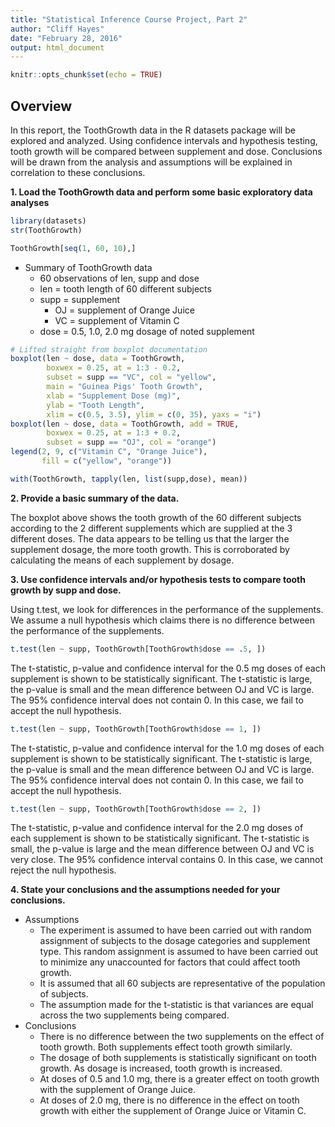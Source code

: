 ```yaml
---
title: "Statistical Inference Course Project, Part 2"
author: "Cliff Hayes"
date: "February 28, 2016"
output: html_document
---
```


```r
knitr::opts_chunk$set(echo = TRUE)
```

## Overview

In this report, the ToothGrowth data in the R datasets package will be explored and analyzed. Using confidence intervals and hypothesis testing, tooth growth will be compared between supplement and dose. Conclusions will be drawn from the analysis and assumptions will be explained in correlation to these conclusions.

**1. Load the ToothGrowth data and perform some basic exploratory data analyses**
```r
library(datasets)
str(ToothGrowth)
```

```r
ToothGrowth[seq(1, 60, 10),]
```

* Summary of ToothGrowth data
    + 60 observations of len, supp and dose
    + len = tooth length of 60 different subjects
    + supp = supplement
        + OJ = supplement of Orange Juice
        + VC = supplement of Vitamin C
    + dose = 0.5, 1.0, 2.0 mg dosage of noted supplement

```r
# Lifted straight from boxplot documentation
boxplot(len ~ dose, data = ToothGrowth,
        boxwex = 0.25, at = 1:3 - 0.2,
        subset = supp == "VC", col = "yellow",
        main = "Guinea Pigs' Tooth Growth",
        xlab = "Supplement Dose (mg)",
        ylab = "Tooth Length",
        xlim = c(0.5, 3.5), ylim = c(0, 35), yaxs = "i")
boxplot(len ~ dose, data = ToothGrowth, add = TRUE,
        boxwex = 0.25, at = 1:3 + 0.2,
        subset = supp == "OJ", col = "orange")
legend(2, 9, c("Vitamin C", "Orange Juice"),
       fill = c("yellow", "orange"))
```

```r
with(ToothGrowth, tapply(len, list(supp,dose), mean))
```

**2. Provide a basic summary of the data.**

The boxplot above shows the tooth growth of the 60 different subjects according to the 2 different supplements which are supplied at the 3 different doses. The data appears to be telling us that the larger the supplement dosage, the more tooth growth. This is corroborated by calculating the means of each supplement by dosage.

**3. Use confidence intervals and/or hypothesis tests to compare tooth growth by supp and dose.**

Using t.test, we look for differences in the performance of the supplements. We assume a null hypothesis which claims there is no difference between the performance of the supplements.

```r
t.test(len ~ supp, ToothGrowth[ToothGrowth$dose == .5, ])
```
The t-statistic, p-value and confidence interval for the 0.5 mg doses of each supplement is shown to be statistically significant. The t-statistic is large, the p-value is small and the mean difference between OJ and VC is large. The 95% confidence interval does not contain 0. In this case, we fail to accept the null hypothesis.

```r
t.test(len ~ supp, ToothGrowth[ToothGrowth$dose == 1, ])
```
The t-statistic, p-value and confidence interval for the 1.0 mg doses of each supplement is shown to be statistically significant. The t-statistic is large, the p-value is small and the mean difference between OJ and VC is large. The 95% confidence interval does not contain 0. In this case, we fail to accept the null hypothesis.

```r
t.test(len ~ supp, ToothGrowth[ToothGrowth$dose == 2, ])
```
The t-statistic, p-value and confidence interval for the 2.0 mg doses of each supplement is shown to be statistically significant. The t-statistic is small, the p-value is large and the mean difference between OJ and VC is very close. The 95% confidence interval contains 0. In this case, we cannot reject the null hypothesis.

**4. State your conclusions and the assumptions needed for your conclusions.**

* Assumptions
    + The experiment is assumed to have been carried out with random assignment of subjects to the dosage categories and supplement type. This random assignment is assumed to have been carried out to minimize any unaccounted for factors that could affect tooth growth.
    + It is assumed that all 60 subjects are representative of the population of subjects.
    + The assumption made for the t-statistic is that variances are equal across the two supplements being compared.

* Conclusions
    + There is no difference between the two supplements on the effect of tooth growth. Both supplements effect tooth growth similarly.
    + The dosage of both supplements is statistically significant on tooth growth. As dosage is increased, tooth growth is increased.
    + At doses of 0.5 and 1.0 mg, there is a greater effect on tooth growth with the supplement of Orange Juice.
    + At doses of 2.0 mg, there is no difference in the effect on tooth growth with either the supplement of Orange Juice or Vitamin C. 